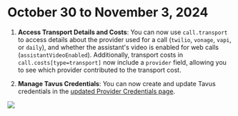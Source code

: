 # October 30 to November 3, 2024

1. **Access Transport Details and Costs**: You can now use `call.transport` to access details about the provider used for a call (`twilio`, `vonage`, `vapi`, or `daily`), and whether the assistant's video is enabled for web calls (`assistantVideoEnabled`). Additionally, transport costs in `call.costs[type=transport]` now include a `provider` field, allowing you to see which provider contributed to the transport cost.

2. **Manage Tavus Credentials**: You can now create and update Tavus credentials in the [updated Provider Credentials page](https://dashboard.vapi.ai/keys).

<Frame caption="Specify Tavus Credentials in the Provider Credentials page">
  <img src="./static/images/changelog/tavus-credentials.png" />
</Frame>